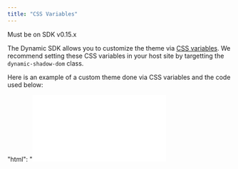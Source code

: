 ```yaml
---
title: "CSS Variables"
---
```


<Note>Must be on SDK v0.15.x</Note>

The Dynamic SDK allows you to customize the theme via [CSS variables](https://developer.mozilla.org/en-US/docs/Web/CSS/Using_CSS_custom_properties). We recommend setting these CSS variables in your host site by targetting the `dynamic-shadow-dom` class.

Here is an example of a custom theme done via CSS variables and the code used below:

<div>
  "html": "<iframe frameBorder="\&quot;0\&quot;" width="\&quot;100%\&quot;" height="\&quot;600px\&quot;" src="\&quot;https://readme-embeds.dynamic.xyz/css-variables\&quot;" style={{\"borderRadius: ''}} 4px\" />"
</div>

```css
.dynamic-shadow-dom {
  --dynamic-font-family-primary: "Poppins", sans-serif;
  --dynamic-font-family-numbers: "Roboto Mono", monospace, sans-serif;
  --dynamic-base-1: #fff;
  --dynamic-base-2: #fff;
  --dynamic-base-3: #fff;
  --dynamic-base-4: #fff;
  --dynamic-base-5: #fff;
  --dynamic-brand-hover-color: linear-gradient(
      0deg,
      rgba(0, 0, 0, 0.08),
      rgba(0, 0, 0, 0.08)
    ), #4779ff;
  --dynamic-brand-primary-color: #4779ff;
  --dynamic-brand-secondary-color: rgba(71, 121, 255, 0.15);
  --dynamic-connection-green: #41cc99;
  --dynamic-border-radius: 12px;
  --dynamic-hover: rgba(22, 37, 77, 0.03);
  --dynamic-error-1: #ff4646;
  --dynamic-error-2: rgba(255, 70, 70, 0.1);
  --dynamic-footer-background-color: #fff;
  --dynamic-footer-text-color: #000;
  --dynamic-footer-icon-color: #4779ff;
  --dynamic-loading-animation-gradient: linear-gradient(
    90deg,
    rgba(255, 255, 255, 0) 0,
    rgba(255, 255, 255, 0.2) 20%,
    rgba(255, 255, 255, 0.5) 60%,
    rgba(255, 255, 255, 0)
  );
  --dynamic-overlay: #fff;
  --dynamic-shadow-down-1: 0px 3px 0px #fff;
  --dynamic-shadow-down-2: 0px 3px 0px #000000;
  --dynamic-shadow-down-3: 0px 6px 0px #000000;
  --dynamic-shadow-up-1: 0px -8px 48px -8px rgba(109, 121, 165, 0.16);
  --dynamic-text-link: #0047ff;
  --dynamic-text-primary: #000;
  --dynamic-text-secondary: black;
  --dynamic-text-size-body-mini: 11px;
  --dynamic-text-size-body-normal: 15px;
  --dynamic-text-size-body-small: 12px;
  --dynamic-text-size-button-primary: 14px;
  --dynamic-text-size-button-secondary: 12px;
  --dynamic-text-size-numbers-big: 14px;
  --dynamic-text-size-numbers-medium: 12px;
  --dynamic-text-size-numbers-small: 10px;
  --dynamic-text-size-title: 18px;
  --dynamic-text-tertiary: rgba(0, 0, 0, 0.65);
  --dynamic-badge-background: #000;
  --dynamic-badge-color: #fff;
  --dynamic-badge-dot-background: #fff;
  --dynamic-search-bar-background: ;
  --dynamic-search-bar-background-hover: ;
  --dynamic-search-bar-background-focus: #fff;
  --dynamic-search-bar-border: 2px solid #000;
  --dynamic-search-bar-border-hover: 2px solid #000;
  --dynamic-search-bar-border-focus: 2px solid #000;
  --dynamic-modal-border: 2px solid #000;
  --dynamic-modal-width: 22.5rem;
  --dynamic-modal-padding: 1.5rem;
  --dynamic-footer-padding: 1.25rem 1.25rem 1.25rem 1.5rem;
  --dynamic-footer-border: 2px solid #000;
  --dynamic-wallet-list-tile-padding: 0.75rem;
  --dynamic-wallet-list-tile-gap: 0.375rem;
  --dynamic-wallet-list-max-height: 16.25rem;
  --dynamic-wallet-list-tile-background: #fff;
  --dynamic-wallet-list-tile-border: 2px solid #000000;
  --dynamic-wallet-list-tile-shadow: 0px 3px 0px #fff;
  --dynamic-wallet-list-tile-background-hover: #fff;
  --dynamic-wallet-list-tile-border-hover: 2px solid #000000;
  --dynamic-wallet-list-tile-shadow-hover: 0px 3px 0px #000000;
  --dynamic-connect-button-background: #fff;
  --dynamic-connect-button-color: #000;
  --dynamic-connect-button-border: 2px solid #000;
  --dynamic-connect-button-shadow: 0px 3px 0px #fff;
  --dynamic-connect-button-background-hover: rgba(22, 37, 77, 0.03);
  --dynamic-connect-button-color-hover: #000;
  --dynamic-connect-button-border-hover: 2px solid #000;
  --dynamic-connect-button-shadow-hover: 0px 3px 0px #000000;
  --dynamic-tooltip-color: #000;
  --dynamic-tooltip-text-color: #fff;
}
```

<div>
  {"{"}
  "html": "<style
    dangerouslySetInnerHTML={{
      __html:
        "\\n  details {\\n    width: 100%;\\n    margin-bottom: 0.5rem;\\n  }\\n\\n  details .content {\\n    margin-left: 1.6rem;\\n  }\\n\\n  details:after {\\n    border-bottom: 1px solid var(--color-border-default);\\n    position: absolute;\\n    content: '';\\n    left: 1.6rem;\\n    right: 0;\\n  }\\n\\n  summary {\\n    padding: 1rem;\\n    font-size: 1.2rem;\\n    display: block;\\n    padding-left: 1.6rem;\\n    position: relative;\\n    cursor: pointer;\\n  }\\n\\n  details[open] > summary:before {\\n    transform: rotate(90deg);\\n  }\\n\\n  details summary::-webkit-details-marker {\\n    display: none;\\n  }\\n\\n  summary::marker {\\n    content: '';\\n  }\\n\\n  summary:before {\\n    content: '▶️';\\n    position: absolute;\\n    left: 0;\\n    transform: rotate(0);\\n    transform-origin: 50% 50%;\\n    transition: 0.25s transform ease;\\n  }\\n\\n  details > ul {\\n    padding-bottom: 1rem;\\n    margin-bottom: 0;\\n  }\\n\\n  th {\\n    text-align: start;\\n  }\\n",
    }}
  />
  \n
  <details>
    \n <summary id='\"theme-variables\"'>Theme variables</summary>\n{" "}
    <div className='\"content\"'>
      \n \n \n \n \n \n \n \n \n \n \n \n \n \n \n \n \n \n \n \n \n \n \n \n \n
      \n \n \n \n \n \n \n \n \n \n \n \n \n \n \n \n \n \n \n \n \n \n \n \n \n
      \n \n \n \n \n \n \n \n \n \n \n \n \n \n \n \n \n \n \n \n \n \n \n \n \n
      \n \n \n{" "}
      <table className='\"plain\"'>
        <thead>
          <tr>
            <th>Variable</th>
            <th>Description</th>
          </tr>
        </thead>
        <tbody>
          <tr>
            <td>
              <code>--dynamic-base-1</code>
            </td>
            <td>Base 1 color</td>
          </tr>
          <tr>
            <td>
              <code>--dynamic-base-2</code>
            </td>
            <td>Base 2 color</td>
          </tr>
          <tr>
            <td>
              <code>--dynamic-base-3</code>
            </td>
            <td>Base 3 color</td>
          </tr>
          <tr>
            <td>
              <code>--dynamic-base-4</code>
            </td>
            <td>Base 4 color</td>
          </tr>
          <tr>
            <td>
              <code>--dynamic-base-5</code>
            </td>
            <td>Base 5 color</td>
          </tr>
          <tr>
            <td>
              <code>--dynamic-brand-primary-color</code>
            </td>
            <td>Brand primary color</td>
          </tr>
          <tr>
            <td>
              <code>--dynamic-connection-green-1</code>
            </td>
            <td>Connected status dot color</td>
          </tr>
          <tr>
            <td>
              <code>--dynamic-connection-green-2</code>
            </td>
            <td>Connected status background color</td>
          </tr>
          <tr>
            <td>
              <code>--dynamic-border-radius</code>
            </td>
            <td>Border radius (default 24px)</td>
          </tr>
          <tr>
            <td>
              <code>--dynamic-hover</code>
            </td>
            <td>Hover background color</td>
          </tr>
          <tr>
            <td>
              <code>--dynamic-error-1</code>
            </td>
            <td>Error text color</td>
          </tr>
          <tr>
            <td>
              <code>--dynamic-error-2</code>
            </td>
            <td>Error background color</td>
          </tr>
          <tr>
            <td>
              <code>--dynamic-loading-animation-gradient</code>
            </td>
            <td>Loading animation gradient</td>
          </tr>
          <tr>
            <td>
              <code>--dynamic-shadow-down-1</code>
            </td>
            <td>Shadown down 1</td>
          </tr>
          <tr>
            <td>
              <code>--dynamic-shadow-down-2</code>
            </td>
            <td>Shadown down 2</td>
          </tr>
          <tr>
            <td>
              <code>--dynamic-shadow-down-3</code>
            </td>
            <td>Shadown down 3</td>
          </tr>
          <tr>
            <td>
              <code>--dynamic-shadow-up-1</code>
            </td>
            <td>Shadown up 1</td>
          </tr>
        </tbody>
      </table>
      \n
    </div>
    \n
  </details>
  \n\n
  <details>
    \n <summary id='\"text-variables\"'>Text variables</summary>\n{" "}
    <div className='\"content\"'>
      \n \n \n \n \n \n \n \n \n \n \n \n \n \n \n \n \n \n \n \n \n \n \n \n \n
      \n \n \n \n \n \n \n \n \n \n \n \n \n \n \n \n \n \n \n \n \n \n \n \n \n
      \n \n \n \n \n \n \n \n \n \n \n \n \n \n \n \n \n \n \n \n{" "}
      <table className='\"plain\"'>
        <thead>
          <tr>
            <th>Variable</th>
            <th>Description</th>
          </tr>
        </thead>
        <tbody>
          <tr>
            <td>
              <code>--dynamic-font-family-primary</code>
            </td>
            <td>Font used for general text</td>
          </tr>
          <tr>
            <td>
              <code>--dynamic-font-family-numbers</code>
            </td>
            <td>Font used for number elements</td>
          </tr>
          <tr>
            <td>
              <code>--dynamic-text-primary</code>
            </td>
            <td>Primary text color</td>
          </tr>
          <tr>
            <td>
              <code> --dynamic-text-secondary</code>
            </td>
            <td>Secondary text color</td>
          </tr>
          <tr>
            <td>
              <code>--dynamic-text-tertiary</code>
            </td>
            <td>Tertiary text color</td>
          </tr>
          <tr>
            <td>
              <code>--dynamic-text-link</code>
            </td>
            <td>Link text color</td>
          </tr>
          <tr>
            <td>
              <code>--dynamic-text-size-body-mini</code>
            </td>
            <td>Text size body mini</td>
          </tr>
          <tr>
            <td>
              <code>--dynamic-text-size-body-small</code>
            </td>
            <td>Text size body small</td>
          </tr>
          <tr>
            <td>
              <code>--dynamic-text-size-body-normal</code>
            </td>
            <td>Text size body normal</td>
          </tr>
          <tr>
            <td>
              <code>--dynamic-text-size-button-primary</code>
            </td>
            <td>Text size primary button</td>
          </tr>
          <tr>
            <td>
              <code>--dynamic-text-size-button-secondary</code>
            </td>
            <td>Text size secondary button</td>
          </tr>
          <tr>
            <td>
              <code>--dynamic-text-size-numbers-small</code>
            </td>
            <td>Text size small numbers</td>
          </tr>
          <tr>
            <td>
              <code>--dynamic-text-size-numbers-medium</code>
            </td>
            <td>Text size medium numbers</td>
          </tr>
          <tr>
            <td>
              <code>--dynamic-text-size-numbers-big</code>
            </td>
            <td>Text size big numbers</td>
          </tr>
          <tr>
            <td>
              <code>--dynamic-text-size-title</code>
            </td>
            <td>Text size title</td>
          </tr>
        </tbody>
      </table>
      \n
    </div>
    \n
  </details>
  \n\n
  <details>
    \n <summary id='\"modal-variables\"'>Modal variables</summary>\n{" "}
    <div className='\"content\"'>
      \n \n \n \n \n \n \n \n \n \n \n \n \n \n \n \n \n \n \n \n \n \n \n \n \n
      \n \n \n \n \n{" "}
      <table className='\"plain\"'>
        <thead>
          <tr>
            <th>Variable</th>
            <th>Description</th>
          </tr>
        </thead>
        <tbody>
          <tr>
            <td>
              <code>--dynamic-modal-border</code>
            </td>
            <td>Modal border</td>
          </tr>
          <tr>
            <td>
              <code>--dynamic-modal-width</code>
            </td>
            <td>Modal width</td>
          </tr>
          <tr>
            <td>
              <code>--dynamic-modal-padding</code>
            </td>
            <td>Modal padding</td>
          </tr>
          <tr>
            <td>
              <code>--dynamic-modal-backdrop-background</code>
            </td>
            <td>Modal backdrop background</td>
          </tr>
          <tr>
            <td>
              <code>--dynamic-modal-backdrop-filter</code>
            </td>
            <td>Modal backdrop filter</td>
          </tr>
        </tbody>
      </table>
      \n
    </div>
    \n
  </details>
  \n\n
  <details>
    \n <summary id='\"footer-variables\"'>Footer variables</summary>\n{" "}
    <div className='\"content\"'>
      \n \n \n \n \n \n \n \n \n \n \n \n \n \n \n \n \n \n \n \n \n \n \n \n \n
      \n \n \n \n \n \n \n \n \n{" "}
      <table className='\"plain\"'>
        <thead>
          <tr>
            <th>Variable</th>
            <th>Description</th>
          </tr>
        </thead>
        <tbody>
          <tr>
            <td>
              <code>--dynamic-footer-background-color</code>
            </td>
            <td>Background color</td>
          </tr>
          <tr>
            <td>
              <code>--dynamic-footer-text-color</code>
            </td>
            <td>Text color</td>
          </tr>
          <tr>
            <td>
              <code>--dynamic-footer-icon-color</code>
            </td>
            <td>Icon color</td>
          </tr>
          <tr>
            <td>
              <code>--dynamic-footer-arrow-color</code>
            </td>
            <td>Arrow color</td>
          </tr>
          <tr>
            <td>
              <code>--dynamic-footer-border</code>
            </td>
            <td>Top and bottom border</td>
          </tr>
          <tr>
            <td>
              <code>--dynamic-footer-padding</code>
            </td>
            <td>Footer padding</td>
          </tr>
        </tbody>
      </table>
      \n
    </div>
    \n
  </details>
  \n\n
  <details>
    \n <summary id='\"wallet-list-variables\"'>Wallet list variables</summary>\n{" "}
    <div className='\"content\"'>
      \n \n \n \n \n \n \n \n \n \n \n \n \n \n \n \n \n \n \n \n \n \n \n \n \n
      \n \n \n \n \n \n \n \n \n \n \n \n \n \n \n \n \n \n \n \n \n \n \n \n \n
      \n \n \n \n \n \n \n \n \n \n \n \n \n \n \n \n \n \n \n \n \n \n \n \n \n
      \n \n \n \n \n \n \n \n \n \n \n{" "}
      <table className='\"plain\"'>
        <thead>
          <tr>
            <th>Variable</th>
            <th>Description</th>
          </tr>
        </thead>
        <tbody>
          <tr>
            <td>
              <code>--dynamic-wallet-list-max-height</code>
            </td>
            <td>Maximum wallet list height</td>
          </tr>
          <tr>
            <td>
              <code>--dynamic-wallet-list-tile-gap</code>
            </td>
            <td>Gap between wallet tiles</td>
          </tr>
          <tr>
            <td>
              <code>--dynamic-wallet-list-tile-padding</code>
            </td>
            <td>Wallet tile padding</td>
          </tr>
          <tr>
            <td>
              <code>--dynamic-wallet-list-tile-background</code>
            </td>
            <td>Wallet tile background</td>
          </tr>
          <tr>
            <td>
              <code>--dynamic-wallet-list-tile-border</code>
            </td>
            <td>Wallet tile border</td>
          </tr>
          <tr>
            <td>
              <code>--dynamic-wallet-list-tile-shadow</code>
            </td>
            <td>Wallet tile shadow</td>
          </tr>
          <tr>
            <td>
              <code>--dynamic-wallet-list-tile-background-hover</code>
            </td>
            <td>Wallet tile background on hover</td>
          </tr>
          <tr>
            <td>
              <code>--dynamic-wallet-list-tile-border-hover</code>
            </td>
            <td>Wallet tile border on hover</td>
          </tr>
          <tr>
            <td>
              <code>--dynamic-wallet-list-tile-shadow-hover</code>
            </td>
            <td>Wallet tile shadow on hover</td>
          </tr>
          <tr>
            <td>
              <code>--dynamic-wallet-list-tile-animation-duration</code>
            </td>
            <td>
              \n Wallet time animation duration between regular and hover
              state\n{" "}
            </td>
          </tr>
          <tr>
            <td>
              <code>--dynamic-badge-background</code>
            </td>
            <td>Wallet tile badge background</td>
          </tr>
          <tr>
            <td>
              <code>--dynamic-badge-color</code>
            </td>
            <td>Wallet tile badge text color</td>
          </tr>
          <tr>
            <td>
              <code>--dynamic-badge-dot-background</code>
            </td>
            <td>Wallet tile badge dot background</td>
          </tr>
          <tr>
            <td>
              <code>--dynamic-search-bar-background</code>
            </td>
            <td>Wallet search bar background</td>
          </tr>
          <tr>
            <td>
              <code>--dynamic-search-bar-border</code>
            </td>
            <td>Wallet search bar border</td>
          </tr>
          <tr>
            <td>
              <code>--dynamic-search-bar-background-hover</code>
            </td>
            <td>Wallet search bar background on hover</td>
          </tr>
          <tr>
            <td>
              <code>--dynamic-search-bar-border-hover</code>
            </td>
            <td>Wallet search bar border on hover</td>
          </tr>
          <tr>
            <td>
              <code>--dynamic-search-bar-background-focus</code>
            </td>
            <td>Wallet search bar background on focus</td>
          </tr>
          <tr>
            <td>
              <code>--dynamic-search-bar-border-focus</code>
            </td>
            <td>Wallet search bar border on focus</td>
          </tr>
        </tbody>
      </table>
      \n
    </div>
    \n
  </details>
  \n\n
  <details>
    \n{" "}
    <summary id='\"connect-button-variables\"'>
      Connect button variables
    </summary>
    \n <div className='\"content\"'>
      \n \n \n \n \n \n \n \n \n \n \n \n \n \n \n \n \n \n \n \n \n \n \n \n \n
      \n \n \n \n \n \n \n \n \n \n \n \n \n \n \n \n \n{" "}
      <table className='\"plain\"'>
        <thead>
          <tr>
            <th>Variable</th>
            <th>Description</th>
          </tr>
        </thead>
        <tbody>
          <tr>
            <td>
              <code>--dynamic-connect-button-background</code>
            </td>
            <td>Button background</td>
          </tr>
          <tr>
            <td>
              <code>--dynamic-connect-button-color</code>
            </td>
            <td>Button text color</td>
          </tr>
          <tr>
            <td>
              <code>--dynamic-connect-button-border</code>
            </td>
            <td>Button border</td>
          </tr>
          <tr>
            <td>
              <code>--dynamic-connect-button-shadow</code>
            </td>
            <td>Button shadow</td>
          </tr>
          <tr>
            <td>
              <code>--dynamic-connect-button-background-hover</code>
            </td>
            <td>Button background on hover</td>
          </tr>
          <tr>
            <td>
              <code>--dynamic-connect-button-color-hover</code>
            </td>
            <td>Button text color on hover</td>
          </tr>
          <tr>
            <td>
              <code>--dynamic-connect-button-border-hover</code>
            </td>
            <td>Button border on hover</td>
          </tr>
          <tr>
            <td>
              <code>--dynamic-connect-button-shadow-hover</code>
            </td>
            <td>Button shadow on hover</td>
          </tr>
        </tbody>
      </table>
      \n
    </div>
    \n
  </details>
  \n\n
  <details>
    \n <summary id='\"other-variables\"'>Other variables</summary>\n{" "}
    <div className='\"content\"'>
      \n \n \n \n \n \n \n \n \n \n \n \n \n \n \n \n \n \n \n \n \n \n{" "}
      <table className='\"plain\"'>
        <thead>
          <tr>
            <th>Variable</th>
            <th>Description</th>
          </tr>
        </thead>
        <tbody>
          <tr>
            <td>
              <code>--dynamic-overlay</code>
            </td>
            <td>Widget connection modal overlay</td>
          </tr>
          <tr>
            <td>
              <code>--dynamic-tooltip-color</code>
            </td>
            <td>Tooltip background color</td>
          </tr>
          <tr>
            <td>
              <code>--dynamic-tooltip-text-color</code>
            </td>
            <td>Tooltip text color</td>
          </tr>
        </tbody>
      </table>
      \n
    </div>
    \n
  </details>
  \n"
  {"}"}
</div>

If you wish to customize the UI even more, we recommend using [CSS overrides](/design-customizations/custom-css).
